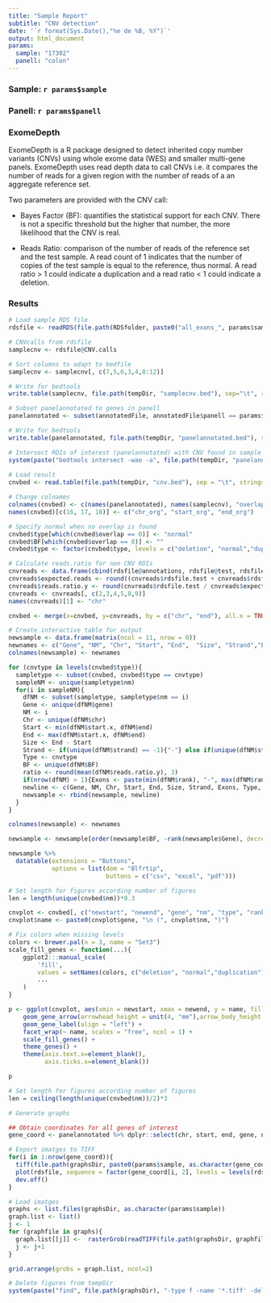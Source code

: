 ```yaml
---
title: "Sample Report"
subtitle: "CNV detection"
date: '`r format(Sys.Date(),"%e de %B, %Y")`'
output: html_document
params:
  sample: "17302"
  panell: "colon"
---
```


### Sample: `r params$sample`
### Panell: `r params$panell`

### ExomeDepth

ExomeDepth is a R package designed to detect inherited copy number variants (CNVs) using whole exome data (WES) and smaller multi-gene panels. ExomeDepth uses read depth data to call CNVs i.e. it compares the number of reads for a given region with the number of reads of a an aggregate reference set. 

Two parameters are provided with the CNV call:

* Bayes Factor (BF): quantifies the statistical support for each CNV. There is not a specific threshold but the higher that number, the more likelihood that the CNV is real.

* Reads Ratio: comparison of the number of reads of the reference set and the test sample. A read count of 1 indicates that the number of copies of the test sample is equal to the reference, thus normal. A read ratio > 1 could indicate a duplication and a read ratio < 1 could indicate a deletion.

### Results

```r
# Load sample RDS file
rdsfile <- readRDS(file.path(RDSfolder, paste0("all_exons_", params$sample, ".RDS")))

# CNVcalls from rdsfile
samplecnv <- rdsfile@CNV.calls

# Sort columns to adapt to bedfile
samplecnv <- samplecnv[, c(7,5,6,3,4,8:12)]

# Write for bedtools
write.table(samplecnv, file.path(tempDir, "samplecnv.bed"), sep="\t", row.names=FALSE, quote = FALSE, col.names = FALSE)  

# Subset panelannotated to genes in panell
panelannotated <- subset(annotatedFile, annotatedFile$panell == params$panell)

# Write for bedtools
write.table(panelannotated, file.path(tempDir, "panelannotated.bed"), sep="\t", row.names=FALSE, quote = FALSE, col.names = FALSE)  

# Intersect ROIs of interest (panelannotated) with CNV found in sample
system(paste("bedtools intersect -wao -a", file.path(tempDir, "panelannotated.bed"), "-b", file.path(tempDir, "samplecnv.bed"), ">", file.path(tempDir, "cnv.bed")))
  
# Load result
cnvbed <- read.table(file.path(tempDir, "cnv.bed"), sep = "\t", stringsAsFactors = FALSE)

# Change colnames
colnames(cnvbed) <- c(names(panelannotated), names(samplecnv), "overlap")
names(cnvbed)[c(16, 17, 18)] <- c("chr_org", "start_org", "end_org")

# Specify normal when no overlap is found
cnvbed$type[which(cnvbed$overlap == 0)] <- "normal"
cnvbed$BF[which(cnvbed$overlap == 0)] <- ""
cnvbed$type <- factor(cnvbed$type, levels = c("deletion", "normal","duplication"))

# Calculate reads.ratio for non CNV ROIs
cnvreads <- data.frame(cbind(rdsfile@annotations, rdsfile@test, rdsfile@reference, rdsfile@expected))
cnvreads$expected.reads <- round((cnvreads$rdsfile.test + cnvreads$rdsfile.reference) * cnvreads$rdsfile.expected, 0)
cnvreads$reads.ratio.y <- round(cnvreads$rdsfile.test / cnvreads$expected.reads, 3)
cnvreads <- cnvreads[, c(2,3,4,5,8,9)]
names(cnvreads)[1] <- "chr"

cnvbed <- merge(x=cnvbed, y=cnvreads, by = c("chr", "end"), all.x = TRUE)
```

```r
# Create interactive table for output
newsample <- data.frame(matrix(ncol = 11, nrow = 0))
newnames <- c("Gene", "NM", "Chr", "Start", "End",  "Size", "Strand","Exons", "Type", "BF", "read.ratio")
colnames(newsample) <- newnames

for (cnvtype in levels(cnvbed$type)){
  sampletype <- subset(cnvbed, cnvbed$type == cnvtype)
  sampleNM <- unique(sampletype$nm)
  for(i in sampleNM){
    dfNM <- subset(sampletype, sampletype$nm == i)
    Gene <- unique(dfNM$gene)
    NM <- i
    Chr <- unique(dfNM$chr)
    Start <- min(dfNM$start.x, dfNM$end)
    End <- max(dfNM$start.x, dfNM$end)
    Size <- End - Start
    Strand <- if(unique(dfNM$strand) == -1){"-"} else if(unique(dfNM$strand) == 1) {"+"}
    Type <- cnvtype
    BF <- unique(dfNM$BF)
    ratio <- round(mean(dfNM$reads.ratio.y), 3)
    if(nrow(dfNM) > 1){Exons <- paste(min(dfNM$rank), "-", max(dfNM$rank))} else if(nrow(dfNM) == 1) {Exons <- dfNM$rank}
    newline <- c(Gene, NM, Chr, Start, End, Size, Strand, Exons, Type, BF, ratio)
    newsample <- rbind(newsample, newline)
  }
}

colnames(newsample) <- newnames

newsample <- newsample[order(newsample$BF, -rank(newsample$Gene), decreasing = TRUE), ]

newsample %>% 
  datatable(extensions = "Buttons",
            options = list(dom = "Blfrtip", 
                           buttons = c("csv", "excel", "pdf")))
```

```r
# Set length for figures according number of figures
len = length(unique(cnvbed$nm))*0.3
```

```r
cnvplot <- cnvbed[, c("newstart", "newend", "gene", "nm", "type", "rank")]
cnvplot$name <- paste0(cnvplot$gene, "\n (", cnvplot$nm, ")")

# Fix colors when missing levels
colors <- brewer.pal(n = 3, name = "Set3")
scale_fill_genes <- function(...){
    ggplot2:::manual_scale(
        'fill', 
        values = setNames(colors, c("deletion", "normal","duplication")), 
        ...
    )
}

p <- ggplot(cnvplot, aes(xmin = newstart, xmax = newend, y = name, fill = type, label = rank)) +
    geom_gene_arrow(arrowhead_height = unit(4, "mm"),arrow_body_height = unit(4, "mm"), arrowhead_width = unit(0.2, "mm")) +
    geom_gene_label(align = "left") +
    facet_wrap(~ name, scales = "free", ncol = 1) +
    scale_fill_genes() +
    theme_genes() +
    theme(axis.text.x=element_blank(),
          axis.ticks.x=element_blank())

p
```


```r
# Set length for figures according number of figures
len = ceiling(length(unique(cnvbed$nm))/2)*3
```

```r
# Generate graphs

## Obtain coordinates for all genes of interest
gene_coord <- panelannotated %>% dplyr::select(chr, start, end, gene, nm) %>% group_by(gene) %>% mutate(genestart = min(start), geneend = max(end)) %>% dplyr::select(gene, chr, genestart, geneend, nm) %>% unique() 

# Export imatges to TIFF
for(i in 1:nrow(gene_coord)){
  tiff(file.path(graphsDir, paste0(params$sample, as.character(gene_coord[i, 1]), ".tiff")), units="in", width=6, height=5, res=150)
  plot(rdsfile, sequence = factor(gene_coord[i, 2], levels = levels(rdsfile@annotations$chromosome)), xlim = c(as.numeric(gene_coord[i, 3]) - 50, as.numeric(gene_coord[i, 4]) + 50), count.threshold = 20, main = paste0(gene_coord[i, 1], " gene ", "(", gene_coord[i, 5], ")"), cex.lab = 0.8, with.gene = TRUE)
  dev.off()
}

# Load imatges
graphs <- list.files(graphsDir, as.character(params$sample))
graph.list <- list()
j <- 1
for (graphfile in graphs){
  graph.list[[j]] <-  rasterGrob(readTIFF(file.path(graphsDir, graphfile)))
  j <- j+1
}

grid.arrange(grobs = graph.list, ncol=2)

# Delete figures from tempDir
system(paste("find", file.path(graphsDir), "-type f -name '*.tiff' -delete"))
```

